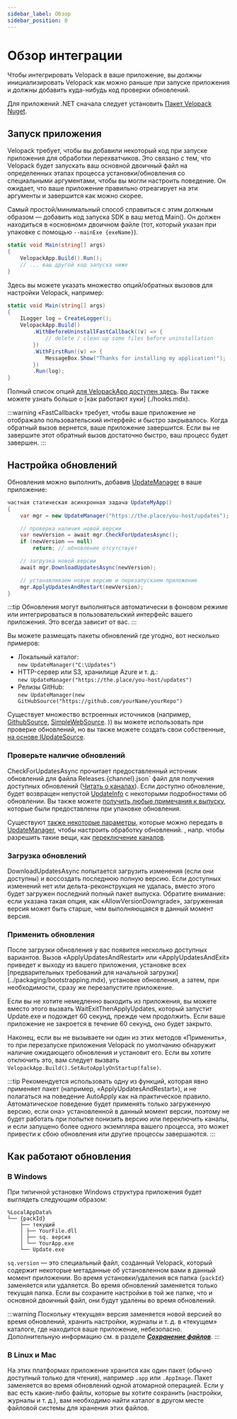 ```yaml
---
sidebar_label: Обзор
sidebar_position: 0
---
```


# Обзор интеграции

<AppliesTo all />

Чтобы интегрировать Velopack в ваше приложение, вы _должны_ инициализировать Velopack как можно раньше при запуске приложения и _должны_ добавить куда-нибудь код проверки обновлений.

Для приложений .NET сначала следует установить [Пакет Velopack Nuget](https://nuget.org/packages/velopack).

## Запуск приложения

Velopack требует, чтобы вы добавили некоторый код при запуске приложения для обработки перехватчиков. Это связано с тем, что Velopack будет запускать ваш основной двоичный файл на определенных этапах процесса установки/обновления со специальными аргументами, чтобы вы могли настроить поведение. Он ожидает, что ваше приложение правильно отреагирует на эти аргументы и завершится как можно скорее. 

Самый простой/минимальный способ справиться с этим должным образом — добавить код запуска SDK в ваш метод Main(). Он должен находиться в «основном» двоичном файле (тот, который указан при упаковке с помощью `--mainExe {exeName}`).

```cs
static void Main(string[] args)
{
    VelopackApp.Build().Run();
    // ... ваш другой код запуска ниже
}
```

Здесь вы можете указать множество опций/обратных вызовов для настройки Velopack, например:

```cs
static void Main(string[] args)
{
    ILogger log = CreateLogger();
    VelopackApp.Build()
        .WithBeforeUninstallFastCallback((v) => {
            // delete / clean up some files before uninstallation
        })
        .WithFirstRun((v) => {
            MessageBox.Show("Thanks for installing my application!");
        })
        .Run(log);
}
```

Полный список опций [для VelopackApp доступен здесь](../reference/cs//Velopack/VelopackApp.md). Вы также можете узнать больше о [как работают хуки] \(./hooks.mdx).

:::warning
«FastCallback» требует, чтобы ваше приложение не отображало пользовательский интерфейс и быстро закрывалось. Когда обратный вызов вернется, ваше приложение завершится. Если вы не завершите этот обратный вызов достаточно быстро, ваш процесс будет завершен.
:::

## Настройка обновлений

Обновления можно выполнить, добавив [UpdateManager](../reference/cs/Velopack/UpdateManager.md) в ваше приложение:

```cs
частная статическая асинхронная задача UpdateMyApp()
{
    var mgr = new UpdateManager("https://the.place/you-host/updates");

    // проверка наличия новой версии
    var newVersion = await mgr.CheckForUpdatesAsync();
    if (newVersion == null)
        return; // обновление отсутствует

    // загрузка новой версии
    await mgr.DownloadUpdatesAsync(newVersion);

    // устанавливаем новую версию и перезапускаем приложение
    mgr.ApplyUpdatesAndRestart(newVersion);
}
```

:::tip
Обновления могут выполняться автоматически в фоновом режиме или интегрироваться в пользовательский интерфейс вашего приложения. Это всегда зависит от вас.
:::

Вы можете размещать пакеты обновлений где угодно, вот несколько примеров:

- Локальный каталог:<br/>`new UpdateManager("C:\Updates")`
- HTTP-сервер или S3, хранилище Azure и т. д.:<br/>`new UpdateManager("https://the.place/you-host/updates")`
- Релизы GitHub:<br/>`new UpdateManager(new GitHubSource("https://github.com/yourName/yourRepo")`

Существует множество встроенных источников (например, [GithubSource](../reference/cs/Velopack.Sources/GithubSource.md), [SimpleWebSource](../reference/cs/Velopack.Sources/SimpleWebSource.md). )) вы можете использовать при проверке обновлений, но вы также можете создать свои собственные, [на основе IUpdateSource](../reference/cs/Velopack.Sources/IUpdateSource.md).

### Проверьте наличие обновлений

CheckForUpdatesAsync прочитает предоставленный источник обновлений для файла Releases.{channel}.json\` файл для получения доступных обновлений ([Читать о каналах](../packaging/channels.mdx)). Если доступно обновление, будет возвращен непустой [UpdateInfo](../reference/cs/Velopack/UpdateInfo.md) с некоторыми подробностями об обновлении. Вы также можете [получить любые примечания к выпуску](release-notes.mdx), которые были предоставлены при упаковке обновления.

Существуют [также некоторые параметры](../reference/cs/Velopack/UpdateOptions.md), которые можно передать в [UpdateManager](../reference/cs/Velopack/UpdateManager.md), чтобы настроить обработку обновлений. , напр. чтобы разрешить такие вещи, как [переключение каналов](switching-channels.mdx).

### Загрузка обновлений

DownloadUpdatesAsync попытается загрузить изменения (если они доступны) и воссоздать последнюю полную версию. Если доступных изменений нет или дельта-реконструкция не удалась, вместо этого будет загружен последний полный пакет выпуска. Обратите внимание: если указана такая опция, как «AllowVersionDowngrade», загруженная версия может быть старше, чем выполняющаяся в данный момент версия.

### Применить обновления

После загрузки обновления у вас появится несколько доступных вариантов. Вызов «ApplyUpdatesAndRestart» или «ApplyUpdatesAndExit» приведет к выходу из вашего приложения, установке всех [предварительных требований для начальной загрузки] \(../packaging/bootstrapping.mdx), установке обновления, а затем, при необходимости, сразу же перезапустите приложение.

Если вы не хотите немедленно выходить из приложения, вы можете вместо этого вызвать WaitExitThenApplyUpdates, который запустит Update.exe и подождет 60 секунд, прежде чем продолжить. Если ваше приложение не закроется в течение 60 секунд, оно будет закрыто.

Наконец, если вы не вызываете ни один из этих методов «Применить», то при перезапуске приложения Velopack по умолчанию обнаружит наличие ожидающего обновления и установит его. Если вы хотите отключить это, вам следует вызвать `VelopackApp.Build().SetAutoApplyOnStartup(false)`.

:::tip
Рекомендуется использовать одну из функций, которая явно применяет пакет (например, «ApplyUpdatesAndRestart»), и не полагаться на поведение AutoApply как на практическое правило. Автоматическое поведение будет применять только загруженную версию, если она> установленной в данный момент версии, поэтому не будет работать при попытке понизить версию или переключить каналы, и если запущено более одного экземпляра вашего процесса, это может привести к сбою обновления или другие процессы завершаются.
:::

## Как работают обновления

### В Windows

При типичной установке Windows структура приложения будет выглядеть следующим образом:

```
%LocalAppData%
└── {packId}
    ├── текущий
    │ ├── YourFile.dll
    │ ├── sq. версия
    │ └── YourApp.exe
    └── Update.exe
```

`sq.version` — это специальный файл, созданный Velopack, который содержит некоторые метаданные об установленном вами в данный момент приложении. Во время установки/удаления вся папка `{packId}` заменяется или удаляется. Во время обновлений заменяется только текущая папка. Если вы сохраните настройки в той же папке, что и основной двоичный файл, они будут удалены во время обновлений. 

:::warning
Поскольку «текущая» версия заменяется новой версией во время обновлений, хранить настройки, журналы и т. д. в «текущем» каталоге, где находится ваше приложение, небезопасно. Дополнительную информацию см. в разделе **_[Сохранение файлов](./preserved-files.mdx)_**.
:::

### В Linux и Mac

На этих платформах приложение хранится как один пакет (обычно доступный только для чтения), например `.app` или `.AppImage`. Пакет заменяется во время обновлений одной атомарной операцией.
Если у вас есть какие-либо файлы, которые вы хотите сохранить (настройки, журналы и т. д.), вам необходимо найти каталог в другом месте файловой системы для хранения этих файлов.

